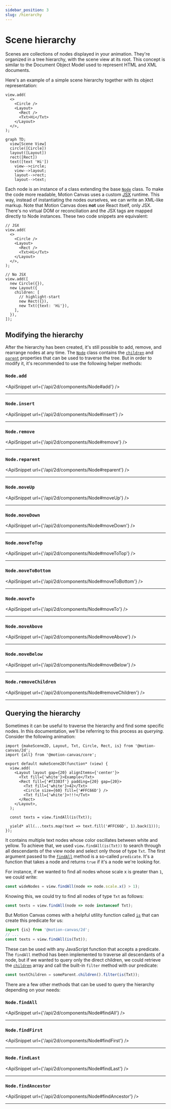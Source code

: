 ```yaml
---
sidebar_position: 3
slug: /hierarchy
---
```



# Scene hierarchy

Scenes are collections of nodes displayed in your animation. They're organized
in a tree hierarchy, with the scene view at its root. This concept is similar to
the Document Object Model used to represent HTML and XML documents.

Here's an example of a simple scene hierarchy together with its object
representation:

<div className="row margin-bottom--md">
  <div className="col col--6">

```tsx
view.add(
  <>
    <Circle />
    <Layout>
      <Rect />
      <Txt>Hi</Txt>
    </Layout>
  </>,
);
```

  </div>
  <div className="col col--6">

```mermaid
graph TD;
  view[Scene View]
  circle([Circle])
  layout([Layout])
  rect([Rect])
  text([text 'Hi'])
    view-->circle;
    view-->layout;
    layout-->rect;
    layout-->text;
```

  </div>
</div>

Each node is an instance of a class extending the base [`Node`][node] class. To
make the code more readable, Motion Canvas uses a custom
[JSX](https://reactjs.org/docs/introducing-jsx.html) runtime. This way, instead
of instantiating the nodes ourselves, we can write an XML-like markup. Note that
Motion Canvas does **not** use React itself, only JSX. There's no virtual DOM or
reconciliation and the JSX tags are mapped directly to Node instances. These two
code snippets are equivalent:

<div className="row">
  <div className="col col--6">

```tsx
// JSX
view.add(
  <>
    <Circle />
    <Layout>
      <Rect />
      <Txt>Hi</Txt>
    </Layout>
  </>,
);
```

  </div>
  <div className="col col--6">

```tsx
// No JSX
view.add([
  new Circle({}),
  new Layout({
    children: [
      // highlight-start
      new Rect({}),
      new Txt({text: 'Hi'}),
    ],
  }),
]);
```

  </div>
</div>

## Modifying the hierarchy

After the hierarchy has been created, it's still possible to add, remove, and
rearrange nodes at any time. The [`Node`][node] class contains the
[`children`](/api/2d/components/Node#children) and
[`parent`](/api/2d/components/Node#parent) properties that can be used to
traverse the tree. But in order to modify it, it's recommended to use the
following helper methods:

### `Node.add`

<ApiSnippet url={'/api/2d/components/Node#add'} />
<hr />

### `Node.insert`

<ApiSnippet url={'/api/2d/components/Node#insert'} />
<hr />

### `Node.remove`

<ApiSnippet url={'/api/2d/components/Node#remove'} />
<hr />

### `Node.reparent`

<ApiSnippet url={'/api/2d/components/Node#reparent'} />
<hr />

### `Node.moveUp`

<ApiSnippet url={'/api/2d/components/Node#moveUp'} />
<hr />

### `Node.moveDown`

<ApiSnippet url={'/api/2d/components/Node#moveDown'} />
<hr />

### `Node.moveToTop`

<ApiSnippet url={'/api/2d/components/Node#moveToTop'} />
<hr />

### `Node.moveToBottom`

<ApiSnippet url={'/api/2d/components/Node#moveToBottom'} />
<hr />

### `Node.moveTo`

<ApiSnippet url={'/api/2d/components/Node#moveTo'} />
<hr />

### `Node.moveAbove`

<ApiSnippet url={'/api/2d/components/Node#moveAbove'} />
<hr />

### `Node.moveBelow`

<ApiSnippet url={'/api/2d/components/Node#moveBelow'} />
<hr />

### `Node.removeChildren`

<ApiSnippet url={'/api/2d/components/Node#removeChildren'} />
<hr />

## Querying the hierarchy

Sometimes it can be useful to traverse the hierarchy and find some specific
nodes. In this documentation, we'll be referring to this process as _querying_.
Consider the following animation:

```tsx editor
import {makeScene2D, Layout, Txt, Circle, Rect, is} from '@motion-canvas/2d';
import {all} from '@motion-canvas/core';

export default makeScene2D(function* (view) {
  view.add(
    <Layout layout gap={20} alignItems={'center'}>
      <Txt fill={'white'}>Example</Txt>
      <Rect fill={'#f3303f'} padding={20} gap={20}>
        <Txt fill={'white'}>42</Txt>
        <Circle size={60} fill={'#FFC66D'} />
        <Txt fill={'white'}>!!!</Txt>
      </Rect>
    </Layout>,
  );

  const texts = view.findAll(is(Txt));

  yield* all(...texts.map(text => text.fill('#FFC66D', 1).back(1)));
});
```

It contains multiple text nodes whose color oscillates between white and yellow.
To achieve that, we used `view.findAll(is(Txt))` to search through all
descendants of the view node and select only those of type `Txt`. The first
argument passed to the [`findAll`](/api/2d/components/Node#findAll) method is a
so-called `predicate`. It's a function that takes a node and returns `true` if
it's a node we're looking for.

For instance, if we wanted to find all nodes whose scale x is greater than `1`,
we could write:

```ts
const wideNodes = view.findAll(node => node.scale.x() > 1);
```

Knowing this, we could try to find all nodes of type `Txt` as follows:

```ts
const texts = view.findAll(node => node instanceof Txt);
```

But Motion Canvas comes with a helpful utility function called
[`is`](/api/2d/utils#is) that can create this predicate for us:

```ts
import {is} from '@motion-canvas/2d';
// ...
const texts = view.findAll(is(Txt));
```

These can be used with any JavaScript function that accepts a predicate. The
`findAll` method has been implemented to traverse all descendants of a node, but
if we wanted to query only the direct children, we could retrieve the
[`children`](/api/2d/components/Node#children) array and call the built-in
`filter` method with our predicate:

```ts
const textChildren = someParent.children().filter(is(Txt));
```

There are a few other methods that can be used to query the hierarchy depending
on your needs:

### `Node.findAll`

<ApiSnippet url={'/api/2d/components/Node#findAll'} />
<hr />

### `Node.findFirst`

<ApiSnippet url={'/api/2d/components/Node#findFirst'} />
<hr />

### `Node.findLast`

<ApiSnippet url={'/api/2d/components/Node#findLast'} />
<hr />

### `Node.findAncestor`

<ApiSnippet url={'/api/2d/components/Node#findAncestor'} />
<hr />

[node]: /api/2d/components/Node
